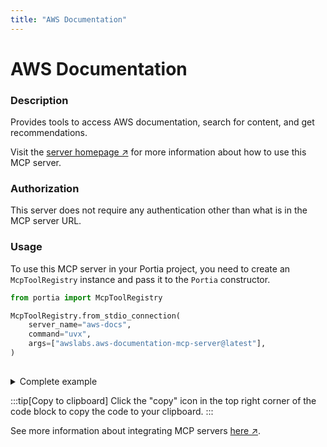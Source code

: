 ```yaml
---
title: "AWS Documentation"
---
```

<!-- WARNING: This file is auto-generated by generate_tool_docs.py. Do not edit manually. -->


# AWS Documentation

### Description

Provides tools to access AWS documentation, search for content, and get recommendations.

Visit the [server homepage ↗](https://github.com/awslabs/mcp/tree/HEAD/src/aws-documentation-mcp-server) for more information about how to use this MCP server.

### Authorization

This server does not require any authentication other than what is in the MCP server URL.

### Usage

To use this MCP server in your Portia project, you need to create an `McpToolRegistry` instance and pass it to the `Portia` constructor.

```python
from portia import McpToolRegistry

McpToolRegistry.from_stdio_connection(
    server_name="aws-docs",
    command="uvx",
    args=["awslabs.aws-documentation-mcp-server@latest"],
)
                    
```

<details>
<summary>Complete example</summary>

```python
from portia import McpToolRegistry, Portia, Config

tool_registry = McpToolRegistry.from_stdio_connection(
    server_name="aws-docs",
    command="uvx",
    args=["awslabs.aws-documentation-mcp-server@latest"],
)
                    

config = Config.from_default()
portia = Portia(config=config, tools=tool_registry)
```

</details>

:::tip[Copy to clipboard]
Click the "copy" icon in the top right corner of the code block to copy the code to your clipboard.
:::

See more information about integrating MCP servers [here ↗](/mcp-servers).

